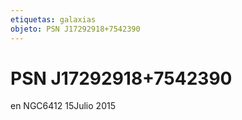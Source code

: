 ```yaml
---
etiquetas: galaxias
objeto: PSN J17292918+7542390
---
```


# PSN J17292918+7542390

<Imagen
  src="registro/psn-j17292918-7542390_20150715_1_psn-j172929187542390_ngc6412_20150715_i88.jpg"
  fecha="20150715"
/>

 en NGC6412 15Julio 2015